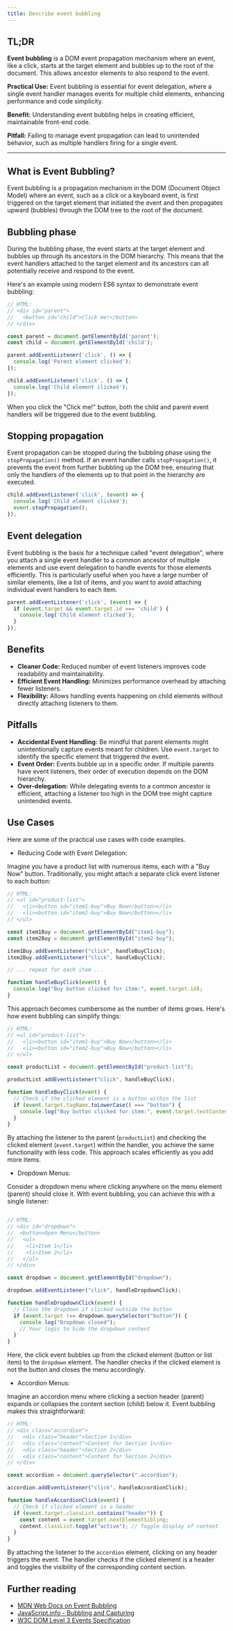 ```yaml
---
title: Describe event bubbling
---
```


## TL;DR

**Event bubbling** is a DOM event propagation mechanism where an event, like a click, starts at the target element and bubbles up to the root of the document. This allows ancestor elements to also respond to the event.

**Practical Use:** Event bubbling is essential for event delegation, where a single event handler manages events for multiple child elements, enhancing performance and code simplicity.

**Benefit:** Understanding event bubbling helps in creating efficient, maintainable front-end code.

**Pitfall:** Failing to manage event propagation can lead to unintended behavior, such as multiple handlers firing for a single event.

---

## What is Event Bubbling?

Event bubbling is a propagation mechanism in the DOM (Document Object Model) where an event, such as a click or a keyboard event, is first triggered on the target element that initiated the event and then propagates upward (bubbles) through the DOM tree to the root of the document.

## Bubbling phase

During the bubbling phase, the event starts at the target element and bubbles up through its ancestors in the DOM hierarchy. This means that the event handlers attached to the target element and its ancestors can all potentially receive and respond to the event.

Here's an example using modern ES6 syntax to demonstrate event bubbling:

```js
// HTML:
// <div id="parent">
//   <button id="child">Click me!</button>
// </div>

const parent = document.getElementById('parent');
const child = document.getElementById('child');

parent.addEventListener('click', () => {
  console.log('Parent element clicked');
});

child.addEventListener('click', () => {
  console.log('Child element clicked');
});
```

When you click the "Click me!" button, both the child and parent event handlers will be triggered due to the event bubbling.

## Stopping propagation

Event propagation can be stopped during the bubbling phase using the `stopPropagation()` method. If an event handler calls `stopPropagation()`, it prevents the event from further bubbling up the DOM tree, ensuring that only the handlers of the elements up to that point in the hierarchy are executed.

```js
child.addEventListener('click', (event) => {
  console.log('Child element clicked');
  event.stopPropagation();
});
```

## Event delegation

Event bubbling is the basis for a technique called "event delegation", where you attach a single event handler to a common ancestor of multiple elements and use event delegation to handle events for those elements efficiently. This is particularly useful when you have a large number of similar elements, like a list of items, and you want to avoid attaching individual event handlers to each item.
```js
parent.addEventListener('click', (event) => {
  if (event.target && event.target.id === 'child') {
    console.log('Child element clicked');
  }
});
```

## Benefits

- **Cleaner Code:** Reduced number of event listeners improves code readability and maintainability.
- **Efficient Event Handling:** Minimizes performance overhead by attaching fewer listeners.
- **Flexibility:** Allows handling events happening on child elements without directly attaching listeners to them.

## Pitfalls

- **Accidental Event Handling:** Be mindful that parent elements might unintentionally capture events meant for children. Use `event.target` to identify the specific element that triggered the event.
- **Event Order:** Events bubble up in a specific order. If multiple parents have event listeners, their order of execution depends on the DOM hierarchy.
- **Over-delegation:** While delegating events to a common ancestor is efficient, attaching a listener too high in the DOM tree might capture unintended events.

## Use Cases

Here are some of the practical use cases with code examples.

- Reducing Code with Event Delegation:

Imagine you have a product list with numerous items, each with a "Buy Now" button. Traditionally, you might attach a separate click event listener to each button:

```js
// HTML:
// <ul id="product-list">
//   <li><button id="item1-buy">Buy Now</button></li>
//   <li><button id="item2-buy">Buy Now</button></li>
// </ul>

const item1Buy = document.getElementById("item1-buy");
const item2Buy = document.getElementById("item2-buy");

item1Buy.addEventListener("click", handleBuyClick);
item2Buy.addEventListener("click", handleBuyClick);

// ... repeat for each item ...

function handleBuyClick(event) {
  console.log("Buy button clicked for item:", event.target.id);
}
```

This approach becomes cumbersome as the number of items grows. Here's how event bubbling can simplify things:

```js
// HTML:
// <ul id="product-list">
//   <li><button id="item1-buy">Buy Now</button></li>
//   <li><button id="item2-buy">Buy Now</button></li>
// </ul>

const productList = document.getElementById("product-list");

productList.addEventListener("click", handleBuyClick);

function handleBuyClick(event) {
  // Check if the clicked element is a button within the list
  if (event.target.tagName.toLowerCase() === "button") {
    console.log("Buy button clicked for item:", event.target.textContent);
  }
}
```

By attaching the listener to the parent (`productList`) and checking the clicked element (`event.target`) within the handler, you achieve the same functionality with less code. This approach scales efficiently as you add more items.

- Dropdown Menus:

Consider a dropdown menu where clicking anywhere on the menu element (parent) should close it. With event bubbling, you can achieve this with a single listener:

```js

// HTML:
// <div id="dropdown">
//  <button>Open Menu</button>
//   <ul>
//    <li>Item 1</li>
//    <li>Item 2</li>
//   </ul>
// </div>

const dropdown = document.getElementById("dropdown");

dropdown.addEventListener("click", handleDropdownClick);

function handleDropdownClick(event) {
  // Close the dropdown if clicked outside the button
  if (event.target !== dropdown.querySelector("button")) {
    console.log("Dropdown closed");
    // Your logic to hide the dropdown content
  }
}
```

Here, the click event bubbles up from the clicked element (button or list item) to the `dropdown` element. The handler checks if the clicked element is not the button and closes the menu accordingly.

- Accordion Menus:

Imagine an accordion menu where clicking a section header (parent) expands or collapses the content section (child) below it. Event bubbling makes this straightforward:

```js
// HTML:
// <div class="accordion">
//   <div class="header">Section 1</div>
//   <div class="content">Content for Section 1</div>
//   <div class="header">Section 2</div>
//   <div class="content">Content for Section 2</div>
// </div>

const accordion = document.querySelector(".accordion");

accordion.addEventListener("click", handleAccordionClick);

function handleAccordionClick(event) {
  // Check if clicked element is a header
  if (event.target.classList.contains("header")) {
    const content = event.target.nextElementSibling;
    content.classList.toggle("active"); // Toggle display of content
  }
}
```

By attaching the listener to the `accordion` element, clicking on any header triggers the event. The handler checks if the clicked element is a header and toggles the visibility of the corresponding content section.

## Further reading

- [MDN Web Docs on Event Bubbling](https://developer.mozilla.org/en-US/docs/Learn/JavaScript/Building_blocks/Events#event_bubbling)
- [JavaScript.info - Bubbling and Capturing](https://javascript.info/bubbling-and-capturing)
- [W3C DOM Level 3 Events Specification](https://www.w3.org/TR/DOM-Level-3-Events/#event-flow)

